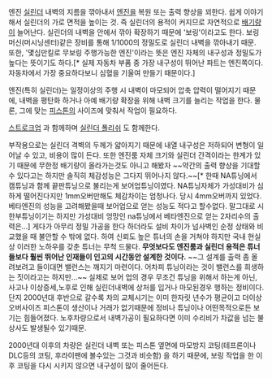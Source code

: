 엔진 [[실린더]] 내벽의 지름을 깎아내서 [[엔진]]을 복원 또는 출력 향상을 꾀한다. 쉽게 이야기해서 실린더의 가로 면적을 높이는 것. 즉 실린더의 용적이 커지므로 자연적으로 [[배기량]]이 늘어난다. 실린더의 내벽을 안에서 깎아 확장하기 때문에 '보링'이라고도 한다. 보링머신(머시닝센터)같은 장비를 통해 1/1000의 정밀도로 실린더 내벽을 깎아내기 때문. 또한, '몇십만킬로 무보링 주행가능한 엔진'이라는 뜻은 엔진 자체의 내구성과 정밀도가 높다는 뜻이기도 하다.[* 실제 자동차 부품 중 가장 내구성이 뛰어난 파트는 엔진쪽이다. 자동차에서 가장 중요하다보니 심혈을 기울여 만들기 때문이다.] 

엔진(특히 실린더)는 일정이상의 주행 시 내벽이 마모되어 압축 압력이 떨어지기 때문에, 내벽을 평탄화 하거나 아예 배기량 확장을 위해 내벽 크기를 늘리는 작업을 한다. 물론, 그에 맞는 [[피스톤]]의 사이즈에 맞춰서 작업이 필요하다. 

[[스트로크업]] 과 함께하며 [[실린더 폴리쉬]] 도 함께한다.

부작용으로는 실린더 격벽의 두께가 얇아지기 때문에 내열 내구성은 저하되어 변형이 일어날 수 있고, 비용이 많이 든다. 또한 엔진룸 자체 크기와 실린더 간격이라는 한계가 있기 때문에 무한정 배기량이 올라가는것도 아니고 해봤자 ~~약간의 출력 향상을 기대할 수 있다고는 하지만 솔직히 체감성능은 그다지 뛰어나지 않다.~~[* 한때 NA튜닝에서 캠튜닝과 함께 끝판튜닝으로 불리는게 보어업튜닝이였다. NA튜닝자체가 가성대비가 심하게 떨어진다지만 1mm오버만해도 체감차이는 엄청나다. 당시 4mm오버까지 있었다. 베타엔진의 성능을 고려해봤을때 보어업으로 얻는 성능도 적다고 할수없다. 말그대로 시한부튜닝이기는 하지만 가성대비 엉망인 na튜닝에서 베타엔진으로 얻는 2자리수의 출력은...] 게다가 아무리 정밀 가공을 한다 하더라도 설비 차이가 넘사벽인 순정 상태와 비교했을 때 불안할 수 밖에 없다. 하여 신뢰도 높은 튜너의 손을 거쳐야 하지만 국내 현실상 이러한 노하우를 갖춘 튜너는 무척 드물다. '''무엇보다도 엔진룸과 실린더 용적은 튜너들보다 훨씬 뛰어난 인재들이 인고의 시간동안 설계한 것이다.''' ~~그 설계를 출력 좀 올려보려고 들이대면 밸런스는 깨지기 마련이다. 어차피 튜닝이라는 것이 밸런스를 희생하는 짓이라고는 하지만...~~
실제로 보어 업의 경우 무조건 튜닝을 위해서 하는게 아닌, 사고나 이상증세,노후로 인해 실린더내벽에 상처를 입거나 마모된경우 행하는 정비이다. 단지 2000년대 후반으로 갈수록 차의 교체시기는 이미 한자릿 년수가 평균이고 더이상 오버사이즈 피스톤이 생산이나 거래가 없기때문에 정비나 튜닝이나 어떤목적으로든 보기는 힘들어졌다. 노후차량으로서 내벽가공이 필요하다면 이미 수리비가 차값을 넘는 불상사도 발생될수 있기때문.

2000년대 이후의 차량은 실린더 내벽 또는 피스톤 옆면에 마모방지 코팅(테프론이나 DLC등의 코팅, 후라이팬에 볼수있는 그것과 비슷함) 을 하기 때문에, 보링 작업을 한 이후 코팅을 다시 시키지 않으면 내구성이 많이 줄어든다.
